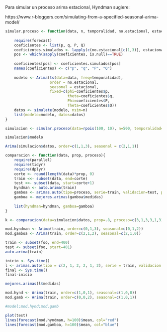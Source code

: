 Para simular un proceso arima estacional, Hyndman sugiere:

https://www.r-bloggers.com/simulating-from-a-specified-seasonal-arima-model/

```r
simular.proceso <- function(data, n, temporalidad, no.estacional, estacional, p=NULL, q=NULL, P=NULL, Q=NULL){
    
    require(forecast)
    coeficientes <- list(p, q, P, Q)
    coeficientes.simulados <- lapply(c(no.estacional[c(1,3)], estacional[c(1,3)]), function(x) sample(seq(-1,1,.1), x))
    pos <- which(sapply(coeficientes, is.null)==TRUE)
    
    coeficientes[pos] <- coeficientes.simulados[pos]
    names(coeficientes) <- c("p", "q", "P", "Q")
    
    modelo <- Arima(ts(data=data, freq=temporalidad), 
                    order = no.estacional, 
                    seasonal = estacional,
                    fixed=c(phi=coeficientes$p, 
                            theta=coeficientes$q, 
                            Phi=coeficientes$P, 
                            Theta=coeficientes$Q))
    datos <- simulate(modelo, nsim=n)
    list(modelo=modelo, datos=datos)
}

simulacion <- simular.proceso(data=rpois(100, 10), n=500, temporalidad=12, no.estacional=c(1,1,3), estacional = c(2,1,1), p=.1)

simulacion$modelo

Arima(simulacion$datos, order=c(1,1,3), seasonal = c(2,1,1))
```

```r
comparacion <- function(data, prop, proceso){
    require(parallel)
    require(tidyr)
    require(dplyr)
    corte <- round(length(data)*prop, 0)
    train <<- subset(data, end=corte)
    test <<- subset(data, start=corte+1)
    hyndman <- auto.arima(train)
    gamboa <- arimas.auto(tipo=proceso, serie=train, validacion=test, paralelo=TRUE)
    gamboa <- mejores.arimas(gamboa$medidas)
    
    list(hyndman=hyndman, gamboa=gamboa)
}

k <- comparacion(data=simulacion$datos, prop=.8, proceso=c(3,1,3,3,1,3))
```

```r
mod.hyndman <- Arima(train, order=c(0,1,3), seasonal=c(0,1,2))
mod.gamboa <- Arima(train, order=c(2,1,2), seasonal=c(2,1,0))
```


```r
train <- subset(foo, end=400)
test <- subset(foo, start=401)
auto.arima(train)
```

```r
inicio <- Sys.time()
l <- arimas.auto(tipo = c(2, 1, 2, 2, 1, 2), serie = train, validacion = test, paralelo=TRUE)
final <- Sys.time()
final-inicio
```

```r
mejores.arimas(l$medidas)
```

```r
mod.hynd <- Arima(train, order=c(1,0,1), seasonal=c(1,0,0))
mod.gamb <- Arima(train, order=c(0,0,2), seasonal=c(1,0,1))

#model;mod.hynd;mod.gamb
```

```r
plot(test)
lines(forecast(mod.hyndman, h=100)$mean, col="red")
lines(forecast(mod.gamboa, h=100)$mean, col="blue")
```


